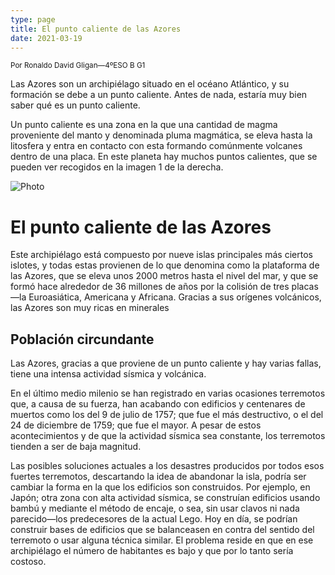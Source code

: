 ```yaml
---
type: page
title: El punto caliente de las Azores
date: 2021-03-19
---
```


<small>
  Por Ronaldo David Gligan—4ºESO B G1
</small>

Las Azores son un archipiélago situado en el océano Atlántico, y su formación se debe a un punto caliente. Antes de nada, estaría muy bien saber qué es un punto caliente.
  

Un punto caliente es una zona en la que una cantidad de magma proveniente del manto y denominada pluma magmática, se eleva hasta la litosfera y entra en contacto con esta formando comúnmente volcanes dentro de una placa. En este planeta hay muchos puntos calientes, que se pueden ver recogidos en la imagen 1 de la derecha.

<Image
  src="/images/photo2.jpg"
  alt="Photo"
  width={1125}
  height={750}
  priority
  className="next-image"
/>


# El punto caliente de las Azores


Este archipiélago está compuesto por nueve islas principales más ciertos islotes, y todas estas provienen de lo que denomina como la plataforma de las Azores, que se eleva unos 2000 metros hasta el nivel del mar, y que se formó hace alrededor de 36 millones de años por la colisión de tres placas—la Euroasiática, Americana y Africana. Gracias a sus orígenes volcánicos, las Azores son muy ricas en minerales


## Población circundante


Las Azores, gracias a que proviene de un punto caliente y hay varias fallas, tiene una intensa actividad sísmica y volcánica.


En el último medio milenio se han registrado en varias ocasiones terremotos que, a causa de su fuerza, han acabando con edificios y centenares de muertos como los del 9 de julio de 1757; que fue el más destructivo, o el del 24 de diciembre de 1759; que fue el mayor. A pesar de estos acontecimientos y de que la actividad sísmica sea constante, los terremotos tienden a ser de baja magnitud.


Las posibles soluciones actuales a los desastres producidos por todos esos fuertes terremotos, descartando la idea de abandonar la isla, podría ser cambiar la forma en la que los edificios son construidos. Por ejemplo, en Japón; otra zona con alta actividad sísmica, se construían edificios usando bambú y mediante el método de encaje, o sea, sin usar clavos ni nada parecido—los predecesores de la actual Lego. Hoy en día, se podrían construir bases de edificios que se balanceasen en contra del sentido del terremoto o usar alguna técnica similar. El problema reside en que en ese archipiélago el número de habitantes es bajo y que por lo tanto sería costoso.